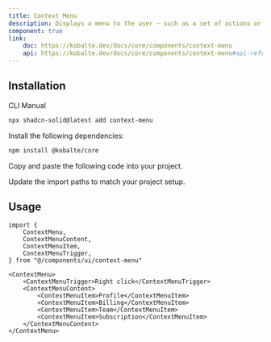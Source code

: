 ```yaml
---
title: Context Menu
description: Displays a menu to the user — such as a set of actions or functions — triggered by a button.
component: true
link:
    doc: https://kobalte.dev/docs/core/components/context-menu
    api: https://kobalte.dev/docs/core/components/context-menu#api-reference
---
```


<ComponentPreview name="context-menu-demo" />

## Installation

<Tabs defaultValue="cli">

<TabsList>
	<TabsTrigger value="cli">CLI</TabsTrigger>
	<TabsTrigger value="manual">Manual</TabsTrigger>
	<TabsIndicator class="bg-primary" />
</TabsList>

<TabsContent value="cli">

```bash
npx shadcn-solid@latest add context-menu
```

</TabsContent>

<TabsContent value="manual">

<Steps>

<Step>Install the following dependencies:</Step>

```bash
npm install @kobalte/core
```

<Step>Copy and paste the following code into your project.</Step>

<ComponentSource name="context-menu" />

<Step>Update the import paths to match your project setup.</Step>

</Steps>

</TabsContent>

</Tabs>

## Usage

```tsx
import {
	ContextMenu,
	ContextMenuContent,
	ContextMenuItem,
	ContextMenuTrigger,
} from "@/components/ui/context-menu"
```

```tsx
<ContextMenu>
	<ContextMenuTrigger>Right click</ContextMenuTrigger>
	<ContextMenuContent>
		<ContextMenuItem>Profile</ContextMenuItem>
		<ContextMenuItem>Billing</ContextMenuItem>
		<ContextMenuItem>Team</ContextMenuItem>
		<ContextMenuItem>Subscription</ContextMenuItem>
	</ContextMenuContent>
</ContextMenu>
```
